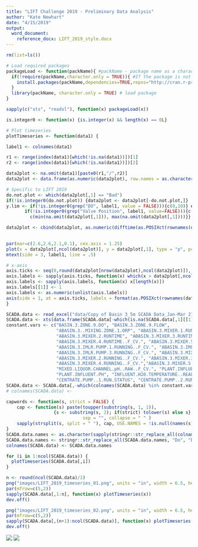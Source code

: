 ```yaml
---
title: "LIFT Challenge 2019 - Preliminary Data Analysis"
author: "Kate Newhart"
date: "4/15/2019"
output:
  word_document:
    reference_docx: LIFT_2019_style.docx
---
```


```r
rm(list=ls())

# Load required packages
packageLoad <- function(packName){ #packName - package name as a character string, e.g. "quantmod"
  if(!require(packName,character.only = TRUE)){ #If the package is not available, install it
    install.packages(packName,dependencies=TRUE,repos="http://cran.r-project.org")
  }
  library(packName, character.only = TRUE) # load package
}

sapply(c("xts", "readxl"), function(x) packageLoad(x))

is.integer0 <- function(x) {is.integer(x) && length(x) == 0L}

# Plot timeseries
plotTimeseries <- function(data1) {

label1 <- colnames(data1)

r1 <- range(index(data1)[which(!is.na(data1))])[1]
r2 <- range(index(data1)[which(!is.na(data1))])[2]

data2plot <- na.omit(data1)[paste0(r1,"/",r2)]
data2plot <- data.frame(as.numeric(data2plot), row.names = as.character(index(data2plot)))

# Specific to LIFT 2019
do.not.plot <- which(data2plot[,1] == "Bad")
if(!is.integer0(do.not.plot)) {data2plot <- data2plot[-do.not.plot,]}
y.lim <- if(!is.integer0(grep("DO", label1, value = FALSE))){c(0,10)} else {
       if(!is.integer0(grep("Valve Position", label1, value=FALSE))){c(0,100)} else {
         c(min(na.omit(data2plot[,1])), max(na.omit(data2plot[,1])))}}

data2plot <- cbind(data2plot, as.numeric(difftime(as.POSIXct(rownames(data2plot)), as.POSIXct(rownames(data2plot)[1]),units = "days")))

  
par(mar=c(2.6,2.6,2.1,0.1), cex.axis = 1.25)
plot(x = data2plot[,ncol(data2plot)], y = data2plot[,1], type = "p", pch = 20, col = "black", xaxt = "n", xlab = "", ylab = "", ylim = y.lim)
mtext(side = 3, label1, line = .5)

# x-axis
axis.ticks <- seq(0,round(data2plot[nrow(data2plot),ncol(data2plot)]), by = 10)
axis.labels <- sapply(axis.ticks, function(x) which(x > data2plot[,ncol(data2plot)]))
axis.labels <- sapply(axis.labels, function(x) x[length(x)])
axis.labels[[1]] <- 1
axis.labels <- as.numeric(unlist(axis.labels))
axis(side = 1, at = axis.ticks, labels = format(as.POSIXct(rownames(data2plot)[axis.labels]), "%m/%d"))
}
```


```r
SCADA.data <- read_excel("data/Copy of Basin 3_5m SCADA Data_Jan-Mar 21 2019_LIFT 2019.xlsx")
SCADA.data <- xts(data.frame(SCADA.data[-which(is.na(SCADA.data[,1][[1]])),-1]), order.by = as.POSIXct(SCADA.data[-which(is.na(SCADA.data[,1][[1]])),1][[1]]))
constant.vars <- c("BASIN.3.ZONE.9.DO", "BASIN.3.ZONE.9.FLOW",
                   "ABASIN.3..MIXING.ZONE.1.ORP", "ABASIN.3.MIXER.1.RUNTIME",
                   "ABASIN.3.MIXER.2.RUNTIME", "ABASIN.3.MIXER.3.RUNTIME",
                   "ABASIN.3.MIXER.4.RUNTIME..F_CV.", "ABASIN.3.MIXER.5.RUNTIME..F_CV.",
                   "ABASIN.3.IMLR.PUMP.1.RUNNING..F_CV.", "ABASIN.3.IMLR.PUMP.2.RUNNING..F_CV.",
                   "ABASIN.3.IMLR.PUMP.3.RUNNING..F_CV.", "ABASIN.3.MIXER.1.RUNNING..F_CV.",
                   "ABASIN.3.MIXER.2.RUNNING..F_CV.", "ABASIN.3.MIXER.3.RUNNING..F_CV.",
                   "ABASIN.3.MIXER.4.RUNNING..F_CV.","ABASIN.3.MIXER.5.RUNNING..F_CV.",
                   "MIXED.LIQUOR.CHANNEL.pH..RAW..F_CV.", "PLANT.INFLUENT.FLOW", 
                   "PLANT.INFLUENT.PH", "INFLUENT.H20.TEMPERATURE..REAL.",
                   "CENTRATE.PUMP..1.RUN.STATUS", "CENTRATE.PUMP..2.RUN.STATUS", "MIXED.LIQUOR.CHANNEL.pH..ACTUAL", "PAD.AIR.FLOW..F_CV.")
SCADA.data <- SCADA.data[,-which(colnames(SCADA.data) %in% constant.vars)]
# colnames(SCADA.data) <- 

capwords <- function(s, strict = FALSE) {
    cap <- function(s) paste(toupper(substring(s, 1, 1)),
                  {s <- substring(s, 2); if(strict) tolower(s) else s},
                             sep = "", collapse = " " )
    sapply(strsplit(s, split = " "), cap, USE.NAMES = !is.null(names(s)))
}
SCADA.data.names <- as.character(sapply(stringr::str_replace_all(colnames(SCADA.data), c("[.][.]" = " ", "[.]" = " ", "_" = " ")), function(x) capwords(casefold(x, upper = FALSE))))
SCADA.data.names <- stringr::str_replace_all(SCADA.data.names, "Do", "DO")
colnames(SCADA.data) <- SCADA.data.names

for (i in 1:ncol(SCADA.data)) {
  plotTimeseries(SCADA.data[,i])
}
```

```r
n <- round(ncol(SCADA.data)/2)
png("images/LIFT_2019_timeseries_01.png", units = "in", width = 6.5, height = 9, res = 200)
par(mfrow=c(5,2))
sapply(SCADA.data[,1:n], function(x) plotTimeseries(x))
dev.off()

png("images/LIFT_2019_timeseries_02.png", units = "in", width = 6.5, height = 9, res = 200)
par(mfrow=c(5,2))
sapply(SCADA.data[,(n+1):ncol(SCADA.data)], function(x) plotTimeseries(x))
dev.off()
```
<div custom-style="FigureCenter">
![](images/LIFT_2019_timeseries_01.png)
![](images/LIFT_2019_timeseries_02.png)
</div>
